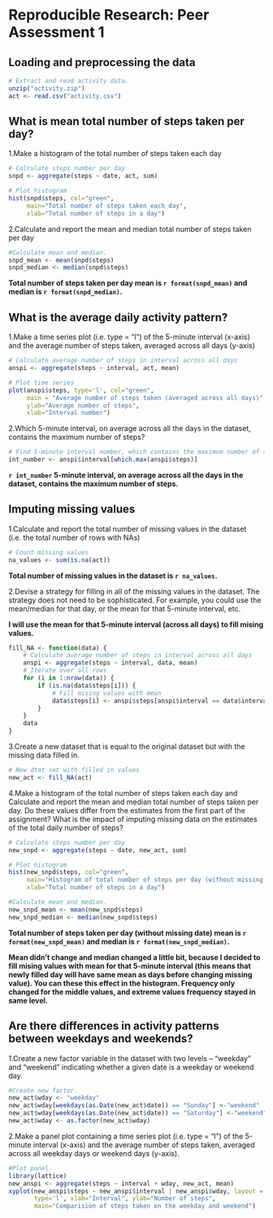 # Reproducible Research: Peer Assessment 1


## Loading and preprocessing the data
```r
# Extract and read activity data.
unzip("activity.zip")
act <- read.csv("activity.csv")
```


## What is mean total number of steps taken per day?
1.Make a histogram of the total number of steps taken each day
```r
# Calculate steps number per day
snpd <- aggregate(steps ~ date, act, sum)

# Plot histogram
hist(snpd$steps, col="green", 
     main="Total number of steps taken each day",
     xlab="Total number of steps in a day")
```

2.Calculate and report the mean and median total number of steps taken per day
```r
#Calculate mean and median.
snpd_mean <- mean(snpd$steps)
snpd_median <- median(snpd$steps) 
```

**Total number of steps taken per day mean is `r format(snpd_mean)` and median
is `r format(snpd_median)`.**

## What is the average daily activity pattern?

1.Make a time series plot (i.e. type = "l") of the 5-minute interval (x-axis) 
and the average number of steps taken, averaged across all days (y-axis)
```r
# Calculate average number of steps in interval across all days
anspi <- aggregate(steps ~ interval, act, mean)

# Plot time series
plot(anspi$steps, type='l', col="green", 
     main = "Average number of steps taken (averaged across all days)",
     ylab="Average number of steps",
     xlab="Interval number")
```

2.Which 5-minute interval, on average across all the days in the dataset, 
contains the maximum number of steps?
```r
# Find 5-minute interval number, which contains the maximum number of steps
int_number <- anspi$interval[which.max(anspi$steps)]
```

**`r int_number` 5-minute interval, on average across all the days in the 
dataset, contains the maximum number of steps.**

## Imputing missing values
1.Calculate and report the total number of missing values in the dataset
(i.e. the total number of rows with NAs)
```r
# Count missing values
na_values <- sum(is.na(act))
```

**Total number of missing values in the dataset is `r na_values`.**

2.Devise a strategy for filling in all of the missing values in the dataset. 
The strategy does not need to be sophisticated. For example, you could use 
the mean/median for that day, or the mean for that 5-minute interval, etc.

**I will use the mean for that 5-minute interval (across all days) to fill 
mising values.**
```r
fill_NA <- function(data) {
    # Calculate average number of steps in interval across all days
    anspi <- aggregate(steps ~ interval, data, mean)
    # Iterate over all rows
    for (i in 1:nrow(data)) {
        if (is.na(data$steps[i])) {
            # Fill mising values with mean
            data$steps[i] <- anspi$steps[anspi$interval == data$interval[i]]
        }
    }  
    data
}
```

3.Create a new dataset that is equal to the original dataset but with the missing
data filled in.
```r
# New dtat set with filled in values
new_act <- fill_NA(act)
```

4.Make a histogram of the total number of steps taken each day and Calculate and 
report the mean and median total number of steps taken per day. Do these values 
differ from the estimates from the first part of the assignment? What is the 
impact of imputing missing data on the estimates of the total daily number of steps?

```r
# Calculate steps number per day
new_snpd <- aggregate(steps ~ date, new_act, sum)

# Plot histogram
hist(new_snpd$steps, col="green", 
     main="Histogram of total number of steps per day (without missing values)",
     xlab="Total number of steps in a day")
```

```r
#Calculate mean and median.
new_snpd_mean <- mean(new_snpd$steps) 
new_snpd_median <- median(new_snpd$steps) 
```

**Total number of steps taken per day (without missing date) mean is
`r format(new_snpd_mean)` and median is `r format(new_snpd_median)`.**

**Mean didn't change and median changed a little bit, because I decided to fill
mising values with mean for that 5-minute interval (this means that newly filled 
day will have same mean as days before changing missing value). You can these 
this effect in the histogram. Frequency only changed for the middle values, 
and extreme values frequency stayed in same level.**

## Are there differences in activity patterns between weekdays and weekends?

1.Create a new factor variable in the dataset with two levels – “weekday” and 
“weekend” indicating whether a given date is a weekday or weekend day.

```r
#Create new factor.
new_act$wday <- "weekday"
new_act$wday[weekdays(as.Date(new_act$date)) == "Sunday"] <-"weekend"
new_act$wday[weekdays(as.Date(new_act$date)) == "Saturday"] <-"weekend"
new_act$wday <- as.factor(new_act$wday)
```

2.Make a panel plot containing a time series plot (i.e. type = "l")
of the 5-minute interval (x-axis) and the average number of steps taken, 
averaged across all weekday days or weekend days (y-axis). 

```r
#Plot panel.
library(lattice)
new_anspi <- aggregate(steps ~ interval + wday, new_act, mean)
xyplot(new_anspi$steps ~ new_anspi$interval | new_anspi$wday, layout = c(1, 2),
       type='l', xlab="Interval", ylab="Number of steps", 
       main="Comparision of steps taken on the weekday and weekend") 
```
